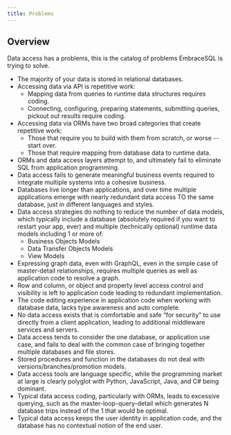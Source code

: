 ```yaml
---
title: Problems
---
```


## Overview

Data access has a problems, this is the catalog of problems EmbraceSQL is trying to solve.

- The majority of your data is stored in relational databases.
- Accessing data via API is repetitive work:
  - Mapping data from queries to runtime data structures requires coding.
  - Connecting, configuring, preparing statements, submitting queries, pickout out results require coding.
- Accessing data via ORMs have two broad categories that create repetitive work:
  - Those that require you to build with them from scratch, or worse -- start over.
  - Those that require mapping from database data to runtime data.
- ORMs and data access layers attempt to, and ultimately fail to eliminate SQL from application programming.
- Data access fails to generate meaningful business events required to integrate multiple systems into a cohesive business.
- Databases live longer than applications, and over time multiple applications emerge with nearly redundant data access TO the same database, just in different languages and styles.
- Data access strategies do nothing to reduce the number of data models, which typically include a database (absolutely required if you want to restart your app, ever) and multiple (technically optional) runtime data models including 1 or more of:
  - Business Objects Models
  - Data Transfer Objects Models
  - View Models
- Expressing graph data, even with GraphQL, even in the simple case of master-detail relationships, requires multiple queries as well as application code to resolve a graph.
- Row and column, or object and property level access control and visibility is left to application code leading to redundant implementation.
- The code editing experience in application code when working with database data, lacks type awareness and auto complete.
- No data access exists that is comfortable and safe “for security” to use directly from a client application, leading to additional middleware services and servers.
- Data access tends to consider the one database, or application use case, and fails to deal with the common case of bringing together multiple databases and file stores.
- Stored procedures and function in the databases do not deal with versions/branches/promotion models.
- Data access tools are language specific, while the programming market at large is clearly polyglot with Python, JavaScript, Java, and C# being dominant.
- Typical data access coding, particularly with ORMs, leads to excessive querying, such as the master-loop-query-detail which generates N database trips instead of the 1 that would be optimal.
- Typical data access keeps the user identity in application code, and the database has no contextual notion of the end user.
